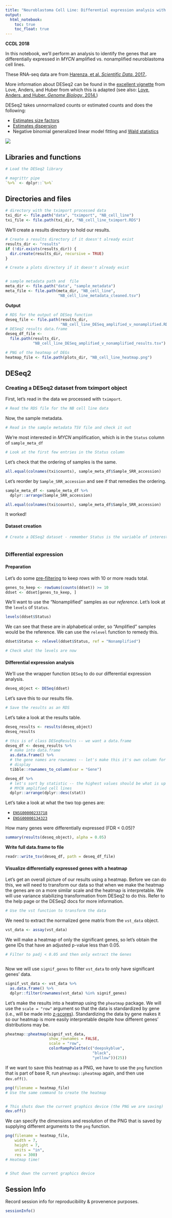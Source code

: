 ```yaml
---
title: "Neuroblastoma Cell Line: Differential expression analysis with DESeq2"
output:   
  html_notebook: 
    toc: true
    toc_float: true
---
```


**CCDL 2018**

In this notebook, we'll perform an analysis to identify the genes that are 
differentially expressed in _MYCN_ amplified vs. nonamplified neuroblastoma 
cell lines. 

These RNA-seq data are from 
[Harenza, et al. _Scientific Data._ 2017.](https://doi.org/10.1038/sdata.2017.33).

More information about DESeq2 can be found in the [excellent vignette](https://bioconductor.org/packages/release/bioc/vignettes/DESeq2/inst/doc/DESeq2.html) 
from Love, Anders, and Huber from which this is adapted 
(see also: [Love, Anders, and Huber. _Genome Biology_. 2014.](https://doi.org/10.1186/s13059-014-0550-8))

DESeq2 takes unnormalized counts or estimated counts and does the following:

* [Estimates size factors](https://www.rdocumentation.org/packages/DESeq2/versions/1.12.3/topics/estimateSizeFactors)
* [Estimates dispersion](https://www.rdocumentation.org/packages/DESeq2/versions/1.12.3/topics/estimateDispersions) 
* Negative binomial generalized linear model fitting and [Wald statistics](https://www.rdocumentation.org/packages/DESeq2/versions/1.12.3/topics/nbinomWaldTest)

![](diagrams/rna-seq_6.png)

## Libraries and functions

```r
# Load the DESeq2 library

```

```r
# magrittr pipe
`%>%` <- dplyr::`%>%`
```

## Directories and files

```r
# directory with the tximport processed data
txi_dir <- file.path("data", "tximport", "NB_cell_line")
txi_file <- file.path(txi_dir, "NB_cell_line_tximport.RDS")
```

We'll create a results directory to hold our results.

```r
# Create a results directory if it doesn't already exist
results_dir <- "results"
if (!dir.exists(results_dir)) {
  dir.create(results_dir, recursive = TRUE)
}

# Create a plots directory if it doesn't already exist



```

```r
# sample metadata path and  file
meta_dir <- file.path("data", "sample_metadata")
meta_file <- file.path(meta_dir, "NB_cell_line",
                       "NB_cell_line_metadata_cleaned.tsv")
```

**Output**

```r
# RDS for the output of DESeq function
deseq_file <- file.path(results_dir, 
                        "NB_cell_line_DESeq_amplified_v_nonamplified.RDS")
# DESeq2 results data.frame
deseq_df_file <- 
  file.path(results_dir,
            "NB_cell_line_DESeq_amplified_v_nonamplified_results.tsv")

# PNG of the heatmap of DEGs
heatmap_file <- file.path(plots_dir, "NB_cell_line_heatmap.png")
```


## DESeq2

### Creating a DESeq2 dataset from tximport object

First, let's read in the data we processed with `tximport`.

```r
# Read the RDS file for the NB cell line data

```

Now, the sample metadata.

```r
# Read in the sample metadata TSV file and check it out


```

We're most interested in _MYCN_ amplification, which is in the `Status` column
of `sample_meta_df`

```r
# Look at the first few entries in the Status column

```

Let's check that the ordering of samples is the same.

```r
all.equal(colnames(txi$counts), sample_meta_df$Sample_SRR_accession)
```

Let's reorder by `Sample_SRR_accession` and see if that remedies the ordering.

```r
sample_meta_df <- sample_meta_df %>%
  dplyr::arrange(Sample_SRR_accession)
```

```r
all.equal(colnames(txi$counts), sample_meta_df$Sample_SRR_accession)
```

It worked!

#### Dataset creation

```r
# Create a DESeq2 dataset - remember Status is the variable of interest here



```

### Differential expression

#### Preparation

Let's do some [pre-filtering](http://bioconductor.org/packages/devel/bioc/vignettes/DESeq2/inst/doc/DESeq2.html#pre-filtering) 
to keep rows with 10 or more reads total.

```r
genes_to_keep <- rowSums(counts(ddset)) >= 10
ddset <- ddset[genes_to_keep, ]
```

We'll want to use the "Nonamplified" samples as our _reference_.
Let's look at the `levels` of `Status`.

```r
levels(ddset$Status)
```

We can see that these are in alphabetical order, so "Amplified" samples would
be the reference. 
We can use the `relevel` function to remedy this.

```r
ddset$Status <- relevel(ddset$Status, ref = "Nonamplified")

# Check what the levels are now

```

#### Differential expression analysis

We'll use the wrapper function `DESeq` to do our differential expression 
analysis.

```r
deseq_object <- DESeq(ddset)
```

Let's save this to our results file.

```r
# Save the results as an RDS

```

Let's take a look at the results table.

```r
deseq_results <- results(deseq_object)
deseq_results
```

```r
# this is of class DESeqResults -- we want a data.frame
deseq_df <- deseq_results %>%
  # make into data.frame
  as.data.frame() %>%
  # the gene names are rownames -- let's make this it's own column for easy 
  # display
  tibble::rownames_to_column(var = "Gene")

deseq_df %>%
  # let's sort by statistic -- the highest values should be what is up in the
  # MYCN amplified cell lines
  dplyr::arrange(dplyr::desc(stat))
```

Let's take a look at what the two top genes are:

* [`ENSG00000233718`](https://useast.ensembl.org/Homo_sapiens/Gene/Summary?g=ENSG00000233718;r=2:15921037-15942249)
* [`ENSG00000134323`](http://useast.ensembl.org/Homo_sapiens/Gene/Summary?db=core;g=ENSG00000134323;r=2:15940564-15947007)

How many genes were differentially expressed (FDR < 0.05)?

```r
summary(results(deseq_object), alpha = 0.05)
```

**Write full data.frame to file**

```r
readr::write_tsv(deseq_df, path = deseq_df_file)
```

#### Visualize differentially expressed genes with a heatmap

Let's get an overall picture of our results using a heatmap. 
Before we can do this, we will need to transform our data so that when we make
the heatmap the genes are on a more similar scale and the heatmap is 
interpretable. 
We will use variance stabilizing transformation from DESeq2 to do this.
Refer to the help page or the DESeq2 docs for more information. 

```r
# Use the vst function to transform the data

```

We need to extract the normalized gene matrix from the `vst_data` object. 

```r
vst_data <- assay(vst_data)
```

We will make a heatmap of only the significant genes, so let's obtain the gene 
IDs that have an adjusted p-value less than 0.05.

```r
# Filter to padj < 0.05 and then only extract the Genes



```

Now we will use `signif_genes` to filter `vst_data` to only have significant 
genes' data. 

```r
signif_vst_data <- vst_data %>%
  as.data.frame() %>%
  dplyr::filter(rownames(vst_data) %in% signif_genes)
```

Let's make the results into a heatmap using the `pheatmap` package. 
We will use the `scale = "row"` argument so that the data is standardized by
gene (i.e., will be made into [z-scores](https://www.statisticshowto.datasciencecentral.com/probability-and-statistics/z-score/)). 
Standardizing the data by gene makes it so our heatmap is more easily 
interpretable despite how different genes' distributions may be. 

```r
pheatmap::pheatmap(signif_vst_data, 
                   show_rownames = FALSE,
                   scale = "row",
                   colorRampPalette(c("deepskyblue",
                                      "black",
                                      "yellow"))(25))
```

If we want to save this heatmap as a PNG, we have to use the `png` function that 
is part of base R, run `pheatmap::pheatmap` again, and then use `dev.off()`.

```r
png(filename = heatmap_file)
# Use the same command to create the heatmap


# This shuts down the current graphics device (the PNG we are saving)
dev.off()
```

We can specify the dimensions and resolution of the PNG that is saved by 
supplying different arguments to the `png` function.

```r
png(filename = heatmap_file, 
    width = 7, 
    height = 7, 
    units = "in", 
    res = 300)
# Heatmap time!


# Shut down the current graphics device


```

## Session Info

Record session info for reproducibility & provenence purposes.

```r
sessionInfo()
```
